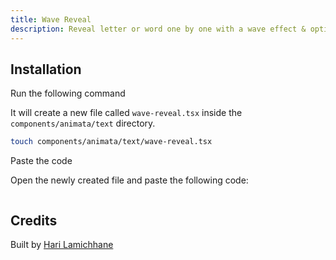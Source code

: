 ```yaml
---
title: Wave Reveal
description: Reveal letter or word one by one with a wave effect & optional blur effect.
---
```


<ComponentPreview name="text-wave-reveal--docs" />

## Installation

<Steps>
<Step>Run the following command</Step>

It will create a new file called `wave-reveal.tsx` inside the `components/animata/text` directory.

```bash
touch components/animata/text/wave-reveal.tsx
```

<Step>Paste the code</Step>

Open the newly created file and paste the following code:

```jsx file=<rootDir>/animata/text/wave-reveal.tsx

```

</Steps>

## Credits

Built by [Hari Lamichhane](https://github.com/hari)
